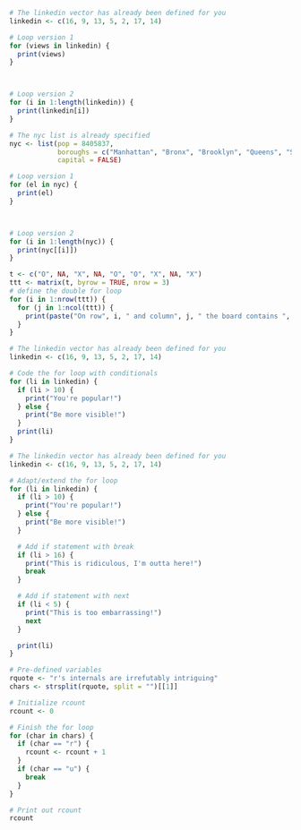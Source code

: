 ```r
# The linkedin vector has already been defined for you
linkedin <- c(16, 9, 13, 5, 2, 17, 14)

# Loop version 1
for (views in linkedin) {
  print(views)
}



# Loop version 2
for (i in 1:length(linkedin)) {
  print(linkedin[i])
}
```
```r
# The nyc list is already specified
nyc <- list(pop = 8405837,
            boroughs = c("Manhattan", "Bronx", "Brooklyn", "Queens", "Staten Island"), 
            capital = FALSE)

# Loop version 1
for (el in nyc) {
  print(el)
}



# Loop version 2
for (i in 1:length(nyc)) {
  print(nyc[[i]])
}
```
```r
t <- c("O", NA, "X", NA, "O", "O", "X", NA, "X")
ttt <- matrix(t, byrow = TRUE, nrow = 3)
# define the double for loop
for (i in 1:nrow(ttt)) {
  for (j in 1:ncol(ttt)) {
    print(paste("On row", i, " and column", j, " the board contains ", ttt[i, j]))
  }
}
```
```r
# The linkedin vector has already been defined for you
linkedin <- c(16, 9, 13, 5, 2, 17, 14)

# Code the for loop with conditionals
for (li in linkedin) {
  if (li > 10) {
    print("You're popular!")
  } else {
    print("Be more visible!")
  }
  print(li)
}
```
```r
# The linkedin vector has already been defined for you
linkedin <- c(16, 9, 13, 5, 2, 17, 14)

# Adapt/extend the for loop
for (li in linkedin) {
  if (li > 10) {
    print("You're popular!")
  } else {
    print("Be more visible!")
  }

  # Add if statement with break
  if (li > 16) {
    print("This is ridiculous, I'm outta here!")
    break
  }

  # Add if statement with next
  if (li < 5) {
    print("This is too embarrassing!")
    next
  }

  print(li)
}
```
```r
# Pre-defined variables
rquote <- "r's internals are irrefutably intriguing"
chars <- strsplit(rquote, split = "")[[1]]

# Initialize rcount
rcount <- 0

# Finish the for loop
for (char in chars) {
  if (char == "r") {
    rcount <- rcount + 1
  }
  if (char == "u") {
    break
  }
}

# Print out rcount
rcount
```